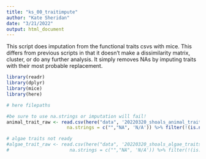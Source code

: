 ```yaml
---
title: "ks_00_traitimpute"
author: "Kate Sheridan"
date: "3/21/2022"
output: html_document
---
```


This script does imputation from the functional traits csvs with mice.
This differs from previous scripts in that it doesn't make a dissimilarity matrix, cluster, or do any further analysis. It simply removes NAs by imputing traits with their most probable replacement.

```r
library(readr)
library(dplyr)
library(mice)
library(here)

# here filepaths


```

```r
#be sure to use na.strings or imputation will fail!
animal_trait_raw <- read.csv(here("data", '20220320_shoals_animal_traits.csv'), 
                      na.strings = c("","NA", 'N/A')) %>% filter(!(is.na(species)))

# algae traits not ready
#algae_trait_raw <- read.csv(here("data", '20220320_shoals_algae_traits.csv'), 
#                      na.strings = c("","NA", 'N/A')) %>% filter(!(is.na(species)))
```

